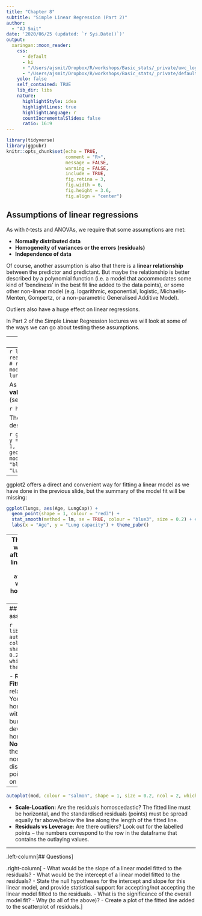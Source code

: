 ```yaml
---
title: "Chapter 8"
subtitle: "Simple Linear Regression (Part 2)"  
author: 
  - "AJ Smit"
date: '2020/06/25 (updated: `r Sys.Date()`)'
output:
  xaringan::moon_reader:
    css:
      - default
      - ki
      - "/Users/ajsmit/Dropbox/R/workshops/Basic_stats/_private/uwc_logo.css"
      - "/Users/ajsmit/Dropbox/R/workshops/Basic_stats/_private/default-fonts.css"
    yolo: false
    self_contained: TRUE  
    lib_dir: libs
    nature:
      highlightStyle: idea
      highlightLines: true
      highlightLanguage: r
      countIncrementalSlides: false
      ratio: 16:9
---
```


```r
library(tidyverse)
library(ggpubr)
knitr::opts_chunk$set(echo = TRUE,
                      comment = "R>",
                      message = FALSE,
                      warning = FALSE,
                      include = TRUE,
                      fig.retina = 3,
                      fig.width = 6,
                      fig.height = 3.6,
                      fig.align = "center")
```

## Assumptions of linear regressions

As with *t*-tests and ANOVAs, we require that some assumptions are met:    

- **Normally distributed data**
- **Homogeneity of variances or the errors (residuals)**
- **Independence of data**

Of course, another assumption is also that there is a **linear relationship** between the predictor and predictant. But maybe the relationship is better described by a polynomial function (i.e. a model that accommodates some kind of 'bendiness' in the best fit line added to the data points), or some other non-linear model (e.g. logarithmic, exponential, logistic, Michaelis-Menten, Gompertz, or a non-parametric Generalised Additive Model).

Outliers also have a huge effect on linear regressions.

In Part 2 of the Simple Linear Regression lectures we will look at some of the ways we can go about testing these assumptions.

---
## First things first

In ANOVAs and *t*-tests, we can generally assess the normality of the data and the homogeneity of variances *before* doing the tests. With regressions we can only do this after fitting the model.

For *t*-tests, ANOVAs, and linear regressions, we know upfront whether or not the data satisfy the independence criterion.

As we have described in Part 1, we start by fitting the model. Then we check for the overall model significance (results of F-test), the significance of the $\beta$ coefficient, and, if needed, the significance of the $\alpha$ term. It is also useful to assess the $r^{2}$ value. These describe the *fitted values*. To do this, simply fit the model and create a plot with the fitted line.

Only then we check for normality and homogeneity of variances, and for this we use the *residuals*.

---
```r
lungs <- read_tsv("../data/LungCapData.csv") # read a tab separated value file
mod <- lm(LungCap ~ Age, data = lungs)
```

As we have seen before, the **fitted values** can be accessed as followed (see `attributes(mod)`):

```r
head(mod$fitted)
```

The fitted values are the values that describe the path of the best fit line:

```r
ggplot(data = lungs, aes(x = Age, y = LungCap)) +
  geom_point(shape = 1, colour = "red3") +
  geom_line(aes(y = mod$fitted.values), colour = "blue3") + #<<
  labs(x = "Age", y = "Lung capacity") + theme_pubr()
```

---
ggplot2 offers a direct and convenient way for fitting a linear model as we have done in the previous slide, but the summary of the model fit will be missing:

```r
ggplot(lungs, aes(Age, LungCap)) +
  geom_point(shape = 1, colour = "red3") +
  stat_smooth(method = lm, se = TRUE, colour = "blue3", size = 0.2) + # CIs around LM
  labs(x = "Age", y = "Lung capacity") + theme_pubr()
```

---
The **residuals** are what is left over after removing the linear slope of the data. Calling `attributes(mod)` will let you see how to access the residuals.

```r
head(mod$residuals)
```

Slightly adapting our code for fitting the linear model gives us the plot of residuals:

```r
ggplot(data = lungs, aes(x = Age)) +
  geom_point(aes(y = mod$residuals), shape = 1, colour = "red3") +
  labs(x = "Age", y = "Residual") + theme_pubr()
```

---
## Testing the assumptions

```r
library(ggfortify)
autoplot(mod, colour = "salmon", shape = 1, size = 0.2, ncol = 2, which = c(1:2)) + theme_pubr()
```

- **Residuals vs Fitted:** Is the relationship linear? You want to see a horizontal line without distinct bumps and deviations from the horizontal.
- **Normal Q-Q:** Are the residuals normally distributed? The points should be on a straight line.

---
```r
autoplot(mod, colour = "salmon", shape = 1, size = 0.2, ncol = 2, which = c(3, 5)) + theme_pubr()
```

- **Scale-Location:** Are the residuals homoscedastic? The fitted line must be horizontal, and the standardised residuals (points) must be spread equally far above/below the line along the length of the fitted line.
- **Residuals vs Leverage:** Are there outliers? Look out for the labelled points -- the numbers correspond to the row in the dataframe that contains the outlaying values.

---
.left-column[## Questions]

.right-column[
- What would be the slope of a linear model fitted to the residuals?
- What would be the intercept of a linear model fitted to the residuals?
- State the null hypotheses for the intercept and slope for this linear model, and provide statistical support for accepting/not accepting the linear model fitted to the residuals.
- What is the significance of the overall model fit?
- Why (to all of the above)?
- Create a plot of the fitted line added to the scatterplot of residuals.
]
